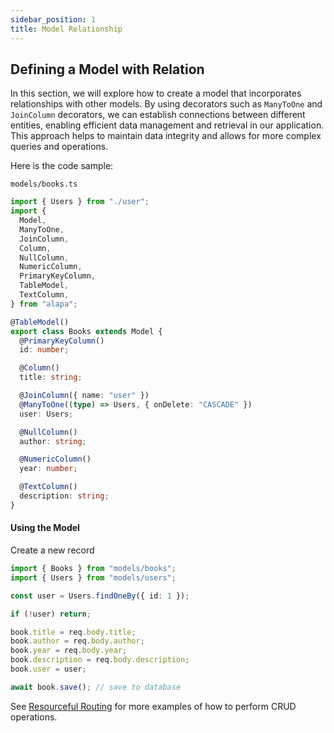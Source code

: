 ```yaml
---
sidebar_position: 1
title: Model Relationship
---
```


## Defining a Model with Relation

In this section, we will explore how to create a model that incorporates relationships with other models. By using decorators such as `ManyToOne` and `JoinColumn` decorators, we can establish connections between different entities, enabling efficient data management and retrieval in our application. This approach helps to maintain data integrity and allows for more complex queries and operations.

Here is the code sample:

`models/books.ts`

```ts
import { Users } from "./user";
import {
  Model,
  ManyToOne,
  JoinColumn,
  Column,
  NullColumn,
  NumericColumn,
  PrimaryKeyColumn,
  TableModel,
  TextColumn,
} from "alapa";

@TableModel()
export class Books extends Model {
  @PrimaryKeyColumn()
  id: number;

  @Column()
  title: string;

  @JoinColumn({ name: "user" })
  @ManyToOne((type) => Users, { onDelete: "CASCADE" })
  user: Users;

  @NullColumn()
  author: string;

  @NumericColumn()
  year: number;

  @TextColumn()
  description: string;
}
```

#### Using the Model

Create a new record

```ts
import { Books } from "models/books";
import { Users } from "models/users";

const user = Users.findOneBy({ id: 1 });

if (!user) return;

book.title = req.body.title;
book.author = req.body.author;
book.year = req.body.year;
book.description = req.body.description;
book.user = user;

await book.save(); // save to database
```

See [Resourceful Routing](#resourceful-routing) for more examples of how to perform CRUD operations.
